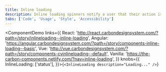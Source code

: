 ```yaml
---
title: Inline loading
description: Inline loading spinners notify a user that their action is being processed.
tabs: ['Code', 'Usage', 'Style', 'Accessibility']
---
```


<ComponentDemo
  links={{
    React:
      'http://react.carbondesignsystem.com/?path=/story/inlineloading--inline-loading',
    Angular:
      'https://angular.carbondesignsystem.com/?path=/story/components-inline-loading--basic',
    Vue:
      'http://vue.carbondesignsystem.com/?path=/story/components-cvinlineloading--default',
    Vanilla: 'https://the-carbon-components.netlify.com/?nav=inline-loading',
  }}
  knobs={{
    InlineLoading: ['status'],
  }}>{`<InlineLoading description="Loading..." />`}</ComponentDemo>
